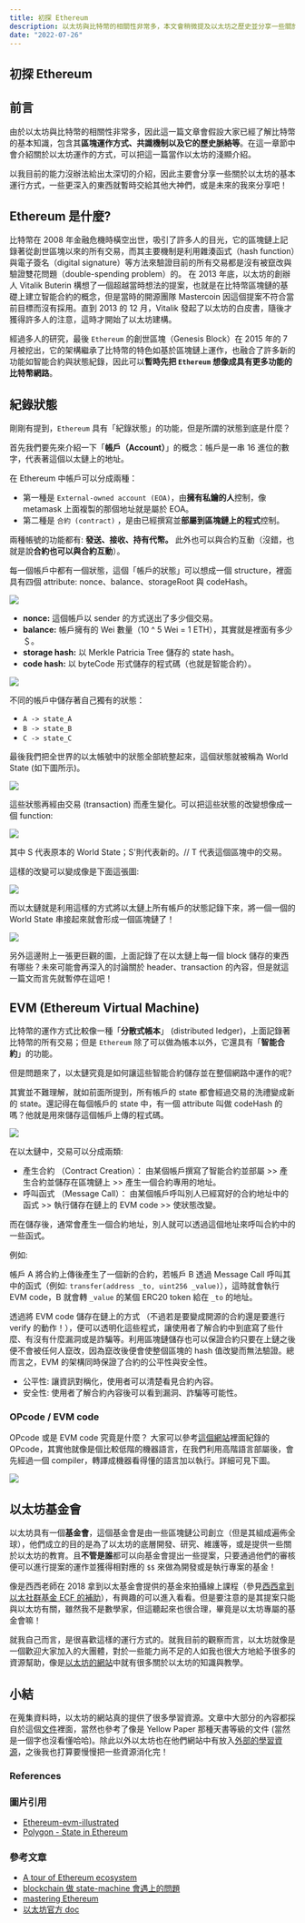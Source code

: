 ```yaml
---
title: 初探 Ethereum
description: 以太坊與比特幣的相關性非常多，本文會稍微提及以太坊之歷史並分享一些關於以太坊的基本運行方式。
date: "2022-07-26"
---
```


## 初探 Ethereum

## 前言

由於以太坊與比特幣的相關性非常多，因此這一篇文章會假設大家已經了解比特幣的基本知識，包含其**區塊運作方式、共識機制以及它的歷史脈絡等**。在這一章節中會介紹關於以太坊運作的方式，可以把這一篇當作以太坊的淺顯介紹。

以我目前的能力沒辦法給出太深切的介紹，因此主要會分享一些關於以太坊的基本運行方式，一些更深入的東西就暫時交給其他大神們，或是未來的我來分享吧！

## Ethereum 是什麼?

比特幣在 2008 年金融危機時橫空出世，吸引了許多人的目光，它的區塊鏈上記錄著從創世區塊以來的所有交易，而其主要機制是利用雜湊函式（hash function）與電子簽名（digital signature）等方法來驗證目前的所有交易都是沒有被竄改與驗證雙花問題（double-spending problem）的。
在 2013 年底，以太坊的創辦人 Vitalik Buterin 構想了一個超越當時想法的提案，也就是在比特幣區塊鏈的基礎上建立智能合約的概念，但是當時的開源團隊 Mastercoin 因這個提案不符合當前目標而沒有採用。直到 2013 的 12 月，Vitalik 發起了以太坊的白皮書，隨後才獲得許多人的注意，這時才開始了以太坊建構。

經過多人的研究，最後 `Ethereum` 的創世區塊（Genesis Block）在 2015 年的 7 月被挖出，它的架構繼承了比特幣的特色如基於區塊鏈上運作，也融合了許多新的功能如智能合約與狀態紀錄，因此可以**暫時先把 `Ethereum` 想像成具有更多功能的比特幣網路**。

## 紀錄狀態

剛剛有提到，`Ethereum` 具有「紀錄狀態」的功能，但是所謂的狀態到底是什麼？

首先我們要先來介紹一下「**帳戶（Account）**」的概念：帳戶是一串 16 進位的數字，代表著這個以太鏈上的地址。

在 Ethereum 中帳戶可以分成兩種：

- 第一種是 `External-owned account (EOA)`，由**擁有私鑰的人**控制，像 metamask 上面複製的那個地址就是屬於 EOA。
- 第二種是 `合約 (contract)` ，是由已經撰寫並**部屬到區塊鏈上的程式**控制。

兩種帳號的功能都有: **發送、接收、持有代幣。** 此外也可以與合約互動（沒錯，也就是說**合約也可以與合約互動**）。

每一個帳戶中都有一個狀態，這個「帳戶的狀態」可以想成一個 structure，裡面具有四個 attribute: nonce、balance、storageRoot 與 codeHash。

![](https://i.imgur.com/SXJbWAc.png)

- **nonce:** 這個帳戶以 sender 的方式送出了多少個交易。
- **balance:** 帳戶擁有的 Wei 數量（10 ^ 5 Wei = 1 ETH），其實就是裡面有多少＄。
- **storage hash:** 以 Merkle Patricia Tree 儲存的 state hash。
- **code hash:** 以 byteCode 形式儲存的程式碼（也就是智能合約）。

![](https://i.imgur.com/AEt5J6P.png)

不同的帳戶中儲存著自己獨有的狀態：

- `A -> state_A`
- `B -> state_B`
- `C -> state_C`

最後我們把全世界的以太帳號中的狀態全部統整起來，這個狀態就被稱為 World State (如下圖所示)。

![](https://cdn-images-1.medium.com/max/1390/0*Xp88A5ehxHD5rS-J.png)

這些狀態再經由交易 (transaction) 而產生變化。可以把這些狀態的改變想像成一個 function:

![](https://i.imgur.com/eOFXg30.png)

其中 S 代表原本的 World State；S'則代表新的。// T 代表這個區塊中的交易。

這樣的改變可以變成像是下面這張圖:

![](https://cdn-images-1.medium.com/max/1390/0*8l2IdJej8sL_ZoMT.png)

而以太鏈就是利用這樣的方式將以太鏈上所有帳戶的狀態記錄下來，將一個一個的 World State 串接起來就會形成一個區塊鏈了！

![](https://i.imgur.com/lK3YgQu.png)

另外這邊附上一張更巨觀的圖，上面記錄了在以太鏈上每一個 block 儲存的東西有哪些？未來可能會再深入的討論關於 header、transaction 的內容，但是就這一篇文而言先就暫停在這吧！

## EVM (Ethereum Virtual Machine)

比特幣的運作方式比較像一種「**分散式帳本**」 (distributed ledger)，上面記錄著比特幣的所有交易；但是 `Ethereum` 除了可以做為帳本以外，它還具有「**智能合約**」的功能。

但是問題來了，以太鏈究竟是如何讓這些智能合約儲存並在整個網路中運作的呢?

其實並不難理解，就如前面所提到，所有帳戶的 state 都會經過交易的洗禮變成新的 state。還記得在每個帳戶的 state 中，有一個 attribute 叫做 codeHash 的嗎？他就是用來儲存這個帳戶上傳的程式碼。

![](https://cdn-images-1.medium.com/max/1390/0*nwh47MUrrfivJiSy.png)

在以太鏈中，交易可以分成兩類:

- 產生合約 （Contract Creation）： 由某個帳戶撰寫了智能合約並部屬 >> 產生合約並儲存在區塊鏈上 >> 產生一個合約專用的地址。
- 呼叫函式 （Message Call）： 由某個帳戶呼叫別人已經寫好的合約地址中的函式 >> 執行儲存在鏈上的 EVM code >> 使狀態改變。

而在儲存後，通常會產生一個合約地址，別人就可以透過這個地址來呼叫合約中的一些函式。

例如:

帳戶 A 將合約上傳後產生了一個新的合約，若帳戶 B 透過 Message Call 呼叫其中的函式（例如: `transfer(address _to, uint256 _value)`），這時就會執行 EVM code，B 就會轉 `_value` 的某個 ERC20 token 給在 `_to` 的地址。

透過將 EVM code 儲存在鏈上的方式 （不過若是要變成開源的合約還是要進行 verify 的動作！），便可以透明化這些程式，讓使用者了解合約中到底寫了些什麼、有沒有什麼漏洞或是詐騙等。利用區塊鏈儲存也可以保證合約只要在上鏈之後便不會被任何人竄改，因為竄改後便會使整個區塊的 hash 值改變而無法驗證。總而言之，EVM 的架構同時保證了合約的公平性與安全性。

- 公平性: 讓資訊對稱化，使用者可以清楚看見合約內容。
- 安全性: 使用者了解合約內容後可以看到漏洞、詐騙等可能性。

### OPcode / EVM code

OPcode 或是 EVM code 究竟是什麼？
大家可以參考[這個網站](https://ethereum.org/en/developers/docs/evm/opcodes/)裡面紀錄的 OPcode，其實他就像是個比較低階的機器語言，在我們利用高階語言部屬後，會先經過一個 compiler，轉譯成機器看得懂的語言加以執行。詳細可見下圖。

![](https://cdn-images-1.medium.com/max/1390/0*yaHo89-w9MYg11Qb.png)

## 以太坊基金會

以太坊具有一個**基金會**，這個基金會是由一些區塊鏈公司創立（但是其組成遍佈全球），他們成立的目的是為了以太坊的底層開發、研究、維護等，或是提供一些關於以太坊的教育。且**不管是誰**都可以向基金會提出一些提案，只要通過他們的審核便可以進行提案的運作並獲得相對應的 `$$` 來做為開發或是執行專案的基金！

像是西西老師在 2018 拿到以太基金會提供的基金來拍攝線上課程（參見[西西拿到以太社群基金 ECF 的補助](https://superdcc.medium.com/%E8%A5%BF%E8%A5%BF%E6%8B%BF%E5%88%B0%E4%BB%A5%E5%A4%AA%E7%A4%BE%E7%BE%A4%E5%9F%BA%E9%87%91ecf%E7%9A%84%E8%A3%9C%E5%8A%A9-65f7b2c4244a)），有興趣的可以進入看看。但是要注意的是其提案只能與以太坊有關，雖然我不是數學家，但這聽起來也很合理，畢竟是以太坊專屬的基金會嘛！

就我自己而言，是很喜歡這樣的運行方式的。就我目前的觀察而言，以太坊就像是一個歡迎大家加入的大團體，對於一些能力尚不足的人如我也很大方地給予很多的資源幫助，像是[以太坊的網站](https://%60ethereum%60.org/en/developers/docs)中就有很多關於以太坊的知識與教學。

## 小結

在蒐集資料時，以太坊的網站真的提供了很多學習資源。文章中大部分的內容都採自於這個[文件](https://ethereum.org/en/developers/docs/)裡面，當然也參考了像是 Yellow Paper 那種天書等級的文件 (當然是一個字也沒看懂哈哈)。除此以外以太坊也在他們網站中有放入[外部的學習資源](https://ethereum.org/en/developers/tutorials/)，之後我也打算要慢慢把一些資源消化完！

### References

### 圖片引用

- [Ethereum-evm-illustrated](https://takenobu-hs.github.io/downloads/ethereum_evm_illustrated.pdf)
- [Polygon - State in Ethereum](https://docs.polygon.technology/docs/edge/concepts/ethereum-state/#:~:text=The%20account%20state%20contains%20information,account%20has%20an%20account%20state.)

### 參考文章

- [A tour of Ethereum ecosystem](https://youtu.be/uFBu2P1mwFU)
- [blockchain 做 state-machine 會遇上的問題](https://medium.com/@hsiehyungchen/blockchain%E5%81%9Astate-machine%E6%9C%83%E9%81%87%E4%B8%8A%E7%9A%84%E5%95%8F%E9%A1%8C-2c7e98aaed0b)
- [mastering Ethereum](https://github.com/Ethereumbook/Ethereumbook)
- [以太坊官方 doc](https://ethereum.org/en/developers/docs/)
